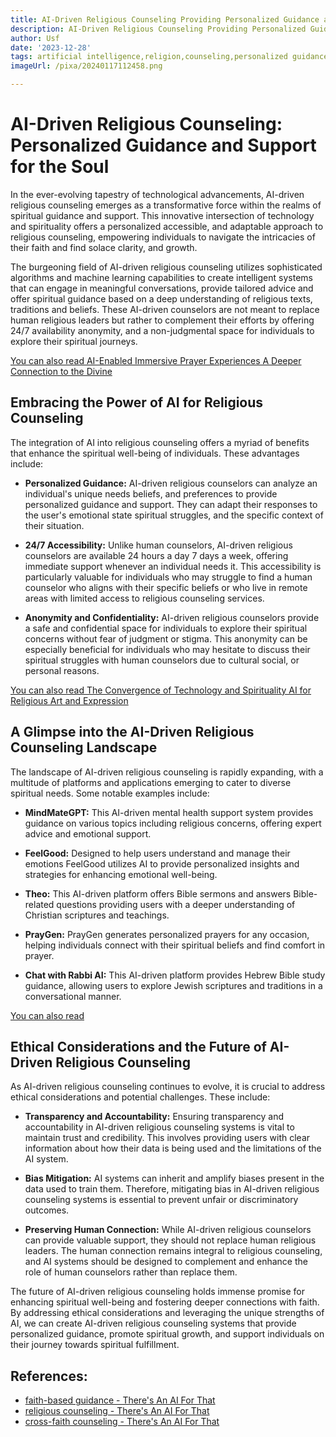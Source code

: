```yaml
---
title: AI-Driven Religious Counseling Providing Personalized Guidance and Support
description: AI-Driven Religious Counseling Providing Personalized Guidance and Support
author: Usf
date: '2023-12-28'
tags: artificial intelligence,religion,counseling,personalized guidance,support
imageUrl: /pixa/20240117112458.png

---
```

# AI-Driven Religious Counseling: Personalized Guidance and Support for the Soul

In the ever-evolving tapestry of technological advancements,  AI-driven  religious counseling emerges as a transformative force within the realms of spiritual guidance and support. This innovative intersection of technology and spirituality offers a personalized accessible, and adaptable approach to religious counseling, empowering individuals to navigate the  intricacies  of their faith and find solace clarity, and growth.

The burgeoning field of AI-driven religious counseling utilizes sophisticated algorithms and machine learning capabilities to create intelligent systems that can engage  in meaningful conversations, provide tailored advice and offer spiritual guidance based on a deep understanding of religious texts, traditions and  beliefs.  These AI-driven counselors are not meant to replace human religious leaders but rather to complement their efforts by  offering 24/7 availability anonymity, and a  non-judgmental space for individuals to explore their spiritual journeys.

[You can also read AI-Enabled Immersive Prayer Experiences A Deeper Connection  to the Divine](AI-Enabled%20Immersive%20Prayer%20Experiences%20A%20Deeper%20Connection%20to%20the%20Divine)


## Embracing the  Power of  AI  for Religious Counseling

The integration of AI into religious counseling offers a myriad of benefits that enhance the spiritual well-being of individuals. These advantages include:

* **Personalized  Guidance:** AI-driven religious  counselors can  analyze  an individual's unique needs beliefs, and preferences to provide personalized guidance and  support. They can adapt their responses to  the user's emotional state spiritual struggles, and the specific context of their situation.

* **24/7 Accessibility:** Unlike human counselors,  AI-driven religious counselors are available 24 hours  a day 7 days a week, offering immediate support whenever an individual needs  it. This accessibility is particularly valuable for individuals who may struggle to find a human counselor  who aligns with their specific beliefs or who  live in remote areas with limited access to religious counseling services.

* **Anonymity and Confidentiality:** AI-driven religious counselors provide a safe and confidential space for individuals to explore their spiritual concerns without fear of judgment or stigma. This anonymity can be especially beneficial for individuals who may hesitate to  discuss their spiritual struggles with human  counselors due to cultural social, or personal reasons.

[You can also read The  Convergence of  Technology and Spirituality AI  for Religious  Art and Expression](The%20Convergence%20of%20Technology%20and%20Spirituality%20AI%20for%20Religious%20Art%20and%20Expression)


## A Glimpse into the AI-Driven Religious Counseling Landscape

The landscape of AI-driven religious counseling is  rapidly  expanding, with a  multitude of platforms and  applications emerging to cater to  diverse spiritual needs. Some notable examples include:

* **MindMateGPT:** This AI-driven mental health  support system provides guidance on various topics including religious concerns,  offering expert advice and emotional support.

* **FeelGood:** Designed  to help users understand and  manage their emotions  FeelGood utilizes AI to provide personalized insights and strategies for enhancing emotional well-being.

* **Theo:** This AI-driven platform  offers Bible sermons and answers Bible-related questions providing users with a deeper  understanding of Christian scriptures and teachings.

* **PrayGen:**  PrayGen generates personalized prayers for any occasion, helping individuals connect with  their spiritual beliefs and find comfort in prayer.

* **Chat with Rabbi  AI:** This AI-driven platform provides Hebrew Bible study guidance, allowing users to explore  Jewish scriptures and traditions in a conversational manner.

[You can also read ]()


## Ethical Considerations and the Future of AI-Driven Religious Counseling

As AI-driven religious counseling  continues to evolve, it is  crucial  to address ethical considerations and potential challenges. These include:

* **Transparency and Accountability:** Ensuring transparency  and accountability  in AI-driven religious counseling systems is vital to maintain trust and credibility. This involves providing  users  with clear information about how their data is being used and the limitations  of the AI system.

* **Bias Mitigation:** AI systems can inherit and amplify biases present in  the data used to train them.  Therefore, mitigating bias in AI-driven religious counseling systems is essential to prevent unfair or discriminatory outcomes.

* **Preserving Human Connection:** While AI-driven religious counselors can provide valuable support, they should not replace human religious leaders. The human  connection remains  integral to religious counseling,  and AI systems should be designed to  complement and  enhance the role  of human counselors rather than replace them.

The  future  of AI-driven religious counseling holds immense promise for enhancing spiritual well-being  and fostering deeper connections with faith. By addressing ethical considerations and leveraging the  unique strengths  of AI, we can create AI-driven religious  counseling systems that provide personalized  guidance, promote spiritual growth, and support individuals on their journey towards spiritual fulfillment.

## References:
- [faith-based guidance - There's An AI For That](https://theresanaiforthat.com/s/+faith-based+guidance/)
- [religious counseling - There's An AI For That](https://theresanaiforthat.com/s/+religious+counseling/?sort=most-saved)
- [cross-faith counseling - There's An AI For That](https://theresanaiforthat.com/s/+cross-faith+counseling/)
